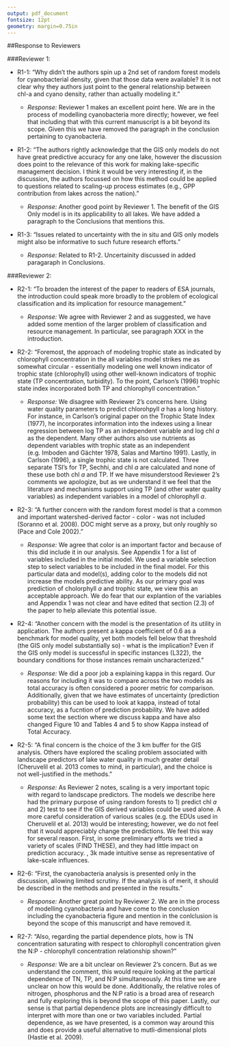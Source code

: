 ```yaml
---
output: pdf_document
fontsize: 12pt
geometry: margin=0.75in
---
```


##Response to Reviewers

###Reviewer 1: 

- R1-1: "Why didn't the authors spin up a 2nd set of random forest models for cyanobacterial density, given that those data were available? It is not clear why they authors just point to the general relationship between chl-a and cyano density, rather than actually modeling it."

    - *Response:* Reviewer 1 makes an excellent point here.  We are in the process of modelling cyanobacteria more directly; however, we feel that including that with this current manuscript is a bit beyond its scope.  Given this we have removed the paragraph in the conclusion pertaining to cyanobacteria. 
    
- R1-2: "The authors rightly acknowledge that the GIS only models do not have great predictive accuracy for any one lake, however the discussion does point to the relevance of this work for making lake-specific management decision. I think it would be very interesting if, in the discussion, the authors focussed on how this method could be applied to questions related to scaling-up process estimates (e.g., GPP contribution from lakes across the nation). "

    - *Response:* Another good point by Reviewer 1.  The benefit of the GIS Only model is in its applicability to all lakes.  We have added a paragraph to the Conclusions that mentions this.  
    
- R1-3: "Issues related to uncertainty with the in situ and GIS only models might also be informative to such future research efforts. "

    - *Response:* Related to R1-2.  Uncertainity discussed in added paragaraph in Conclusions.
    
###Reviewer 2:

- R2-1: "To broaden the interest of the paper to readers of ESA journals, the introduction could speak more broadly to the problem of ecological classification and its implication for resource management."

    - *Response:* We agree with Reviewer 2 and as suggested, we have added some mention of the larger problem of classification and resource management.  In particular, see paragraph XXX in the introduction. 

- R2-2: "Foremost, the approach of modeling trophic state as indicated by chlorophyll concentration in the all variables model strikes me as somewhat circular - essentially modeling one well known indicator of trophic state (chlorophyll) using other well-known indicators of trophic state (TP concentration, turbidity). To the point, Carlson's (1996) trophic state index incorporated both TP and chlorophyll concentration. "

    - *Response:* We disagree with Reviewer 2's concerns here.  Using water quality parameters to predict chlorohpyll *a* has a long history.  For instance, in Carlson's original paper on the Trophic State Index (1977), he incorporates information into the indexes using a linear regression between log TP as an independent variable and log chl *a* as the dependent.  Many other authors also use nutrients as dependent variables with trophic state as an independent (e.g. Imboden and Gächter 1978, Salas and Martino 1991).  Lastly, in Carlson (1996), a single trophic state is not calculated.  Three separate TSI's for TP, Sechhi, and chl *a* are calculated and none of these use both chl *a* and TP.  If we have misunderstood Reviewer 2's comments we apologize, but as we understand it we feel that the literature and mechanisms support using TP (and other water quality variables) as independent variables in a model of chlorophyll *a*. 

- R2-3: "A further concern with the random forest model is that a common and important watershed-derived factor - color - was not included (Soranno et al. 2008). DOC might serve as a proxy, but only roughly so (Pace and Cole 2002). "

    - *Response:* We agree that color is an important factor and because of this did include it in our analysis.  See Appendix 1 for a list of variables included in the initial model.  We used a variable selection step to select variables to be included in the final model.  For this particular data and model(s), adding color to the models did not increase the models predictive ability.  As our primary goal was prediction of cholorphyll *a* and trophic state, we view this an acceptable approach.  We do fear that our explantion of the variables and Appendix 1 was not clear and have edited that section (2.3) of the paper to help alleviate this potential issue. 

- R2-4: "Another concern with the model is the presentation of its utility in application. The authors present a kappa coefficient of 0.6 as a benchmark for model quality, yet both models fell below that threshold (the GIS only model substantially so) - what is the implication? Even if the GIS only model is successful in specific instances (L322), the boundary conditions for those instances remain uncharacterized."

    - *Response:* We did a poor job a explaining kappa in this regard.  Our reasons for including it was to compare across the two models as total accuracy is often considered a poorer metric for comparison.  Additionally, given that we have estimates of uncertainty (prediction probability) this can be used to look at kappa, instead of total accuracy, as a fucntion of prediction probability.  We have added some text the section where we discuss kappa and have also changed Figure 10 and Tables 4 and 5 to show Kappa instead of Total Accuracy.     

- R2-5: "A final concern is the choice of the 3 km buffer for the GIS analysis. Others have explored the scaling problem associated with landscape predictors of lake water quality in much greater detail (Cheruvelil et al. 2013 comes to mind, in particular), and the choice is not well-justified in the methods."

    - *Response:* As Reviewer 2 notes, scaling is a very important topic with regard to landscape predictors.  The models we describe here had the primary purpose of using random forests to 1) predict chl *a* and 2) test to see if the GIS derived variables could be used alone.  A more careful consideration of various scales (e.g. the EDUs used in Cheruvelil et al. 2013) would be interesting; however, we do not feel that it would appreciably change the predictions.  We feel this way for several reason.  First, in some preliminary efforts we tried a variety of scales (FIND THESE), and they had little impact on prediction accuracy.  , 3k made intuitive sense as representative of lake-scale influences.  

- R2-6: "First, the cyanobacteria analysis is presented only in the discussion, allowing limited scrutiny. If the analysis is of merit, it should be described in the methods and presented in the results."

    - *Response:* Another great point by Reviewer 2.  We are in the process of modelling cyanobacteria and have come to the conclusion including the cyanobacteria figure and mention in the conlclusion is beyond the scope of this manuscript and have removed it.  

- R2-7: "Also, regarding the partial dependence plots, how is TN concentration saturating with respect to chlorophyll concentration given the N:P - chlorophyll concentration relationship shown?"

    - *Response:*  We are a bit unclear on Reviewer 2's concern.  But as we understand the comment, this would require looking at the partical dependence of TN, TP, and N:P simultaneously. At this time we are unclear on how this would be done.  Additionally, the relative roles of nitrogen, phosphorus and the N:P ratio is a broad area of research and fully exploring this is beyond the scope of this paper.  Lastly, our sense is that partial dependence plots are increasingly difficult to interpret with more than one or two variables included.  Partial dependence, as we have presented, is a common way around this and does provide a useful alternative to mutli-dimensional plots (Hastie et al. 2009). 

